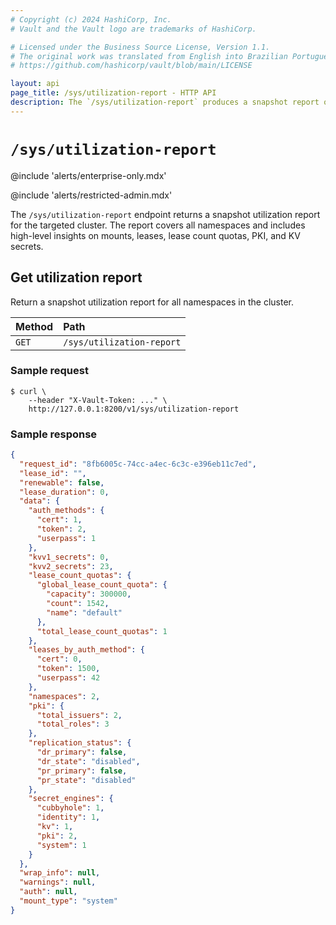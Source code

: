 ```yaml
---
# Copyright (c) 2024 HashiCorp, Inc.
# Vault and the Vault logo are trademarks of HashiCorp.

# Licensed under the Business Source License, Version 1.1.
# The original work was translated from English into Brazilian Portuguese.
# https://github.com/hashicorp/vault/blob/main/LICENSE

layout: api
page_title: /sys/utilization-report - HTTP API
description: The `/sys/utilization-report` produces a snapshot report of this cluster's utilization from all namespaces.
---
```


# `/sys/utilization-report`

@include 'alerts/enterprise-only.mdx'

@include 'alerts/restricted-admin.mdx'

The `/sys/utilization-report` endpoint returns a snapshot utilization report
for the targeted cluster. The report covers all namespaces and includes
high-level insights on mounts, leases, lease count quotas, PKI, and KV secrets.

## Get utilization report

Return a snapshot utilization report for all namespaces in the cluster.

| Method | Path                      |
|:-------|:--------------------------|
| `GET`  | `/sys/utilization-report` |

### Sample request

```shell-session
$ curl \
    --header "X-Vault-Token: ..." \
    http://127.0.0.1:8200/v1/sys/utilization-report
```

### Sample response

```json
{
  "request_id": "8fb6005c-74cc-a4ec-6c3c-e396eb11c7ed",
  "lease_id": "",
  "renewable": false,
  "lease_duration": 0,
  "data": {
    "auth_methods": {
      "cert": 1,
      "token": 2,
      "userpass": 1
    },
    "kvv1_secrets": 0,
    "kvv2_secrets": 23,
    "lease_count_quotas": {
      "global_lease_count_quota": {
        "capacity": 300000,
        "count": 1542,
        "name": "default"
      },
      "total_lease_count_quotas": 1
    },
    "leases_by_auth_method": {
      "cert": 0,
      "token": 1500,
      "userpass": 42
    },
    "namespaces": 2,
    "pki": {
      "total_issuers": 2,
      "total_roles": 3
    },
    "replication_status": {
      "dr_primary": false,
      "dr_state": "disabled",
      "pr_primary": false,
      "pr_state": "disabled"
    },
    "secret_engines": {
      "cubbyhole": 1,
      "identity": 1,
      "kv": 1,
      "pki": 2,
      "system": 1
    }
  },
  "wrap_info": null,
  "warnings": null,
  "auth": null,
  "mount_type": "system"
}
```

